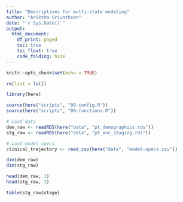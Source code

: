 ```yaml
---
title: "Descriptives for multi-state modeling"
author: "Ariktha Srivathsan"
date: "`r Sys.Date()`"
output:
  html_document:
    df_print: paged
    toc: true
    toc_float: true
    code_folding: hide
---
```


```r
knitr::opts_chunk$set(echo = TRUE)

rm(list = ls())

library(here)
```

```r
source(here("scripts", "00-config.R"))
source(here("scripts", "00-functions.R"))

# Load data
dem_raw <- readRDS(here("data", "pt_demographics.rds"))
stg_raw <- readRDS(here("data", "pt_enc_staging.rds"))

# Load model specs
clinical_trajectory <- read_csv(here("data", "model-specs.csv"))
```

```r
dim(dem_raw)
dim(stg_raw)

head(dem_raw, 3)
head(stg_raw, 3)

table(stg_raw$stage)
```

